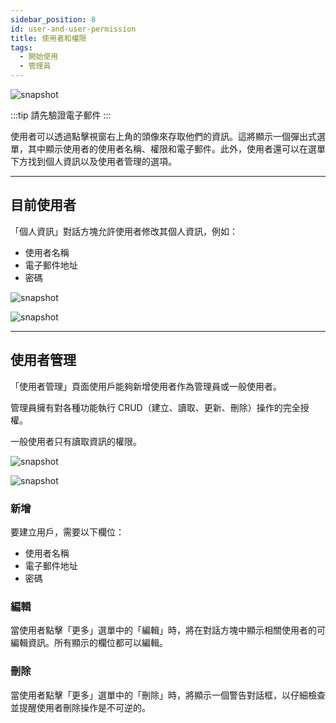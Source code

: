 ---
sidebar_position: 8
id: user-and-user-permission
title: 使用者和權限
tags:
  - 開始使用
  - 管理員
---



<BrowserWindow url={url}>

![snapshot](../assets/admin/user-management.png)

</BrowserWindow>

:::tip 請先驗證電子郵件
:::

使用者可以透過點擊視窗右上角的頭像來存取他們的資訊。這將顯示一個彈出式選單，其中顯示使用者的使用者名稱、權限和電子郵件。此外，使用者還可以在選單下方找到個人資訊以及使用者管理的選項。

---

## 目前使用者

「個人資訊」對話方塊允許使用者修改其個人資訊，例如：

- 使用者名稱
- 電子郵件地址
- 密碼

<BrowserWindow url={url}>

![snapshot](../assets/admin/user-management-user.png)

</BrowserWindow>

<BrowserWindow url={url}>

![snapshot](../assets/admin/user-management-user-edit.png)

</BrowserWindow>

---

## 使用者管理

「使用者管理」頁面使用戶能夠新增使用者作為管理員或一般使用者。

管理員擁有對各種功能執行 CRUD（建立、讀取、更新、刪除）操作的完全授權。

一般使用者只有讀取資訊的權限。

<BrowserWindow url={url}>

![snapshot](../assets/admin/user-management-users.png)

</BrowserWindow>

<BrowserWindow url={url}>

![snapshot](../assets/admin/user-management-users-crud.png)

</BrowserWindow>

### 新增

要建立用戶，需要以下欄位：

- 使用者名稱
- 電子郵件地址
- 密碼

### 編輯

當使用者點擊「更多」選單中的「編輯」時，將在對話方塊中顯示相關使用者的可編輯資訊。所有顯示的欄位都可以編輯。

### 刪除

當使用者點擊「更多」選單中的「刪除」時，將顯示一個警告對話框，以仔細檢查並提醒使用者刪除操作是不可逆的。
